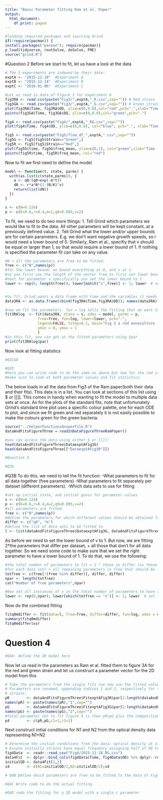 ```yaml
---
title: "Basic Parameter fitting Ram et al. Paper"
output:
  html_document:
    df_print: paged
---
```


```r
#loading required packages and sourcing Grind
if(!require(pacman)) {
install.packages("pacman"); require(pacman)}
p_load(tidyverse, rootSolve, deSolve, FME)
source("grind.R")


```
#Question 2
Before we start to fit, let us have a look at the data

```r
# The 3 experiments are indexed by their date:
exptA <- "2015-11-18"  #Experiment A
exptB <- "2015-12-14"  #Experiment B
exptC <- "2016-01-06"  #Experiment C

#Let us read in data of Figure 3 for experiment A
fig3RA <- read.csv(paste("Fig3/",exptA,"_R.csv",sep="")) # Red strain
fig3GA <- read.csv(paste("Fig3/",exptA,"_G.csv",sep="")) # Green strain
plot(fig3RA$Time, fig3RA$OD, ylim=c(0,0.8),col="red",pch=".",xlab="Time (hr)",ylab="OD", main = "Figure 3 A1 (red) and A2 (green)")
points(fig3GA$Time, fig3GA$OD, ylim=c(0,0.8),col="green",pch=".")

fig4 <- read.csv(paste("Fig4/",exptA,"_RG.csv",sep=""))
plot(fig4$Time, fig4$OD, ylim=c(0,0.8), col="blue", pch=".", xlab="Time (hr)", ylab="Total OD", main = "Figure 4 A")

fig5 <- read.csv(paste("Fig5/flow_df_",exptA,".csv",sep=""))
fig5G <- fig5[fig5$Strain=="Green",]
fig5R <- fig5[fig5$Strain=="Red",]
plot(fig5G$time, fig5G$freq_mean, ylim=c(0,1), col="green",xlab="Time (hr)", ylab="Frequency", main =  "Figure 5 A")
points(fig5R$time, fig5R$freq_mean, col="red")


```


Now to fit we first need to define the model

```r

model <- function(t, state, parms) {
  with(as.list(c(state,parms)), {
    a <- q0/(q0+exp(-m*t))
    dN <- r*a*N*(1-(N/K)^v)
    return(list(dN))  
  }) 
}

s <- c(N=0.124)
p <- c(K=0.6,r=0.4,m=2,q0=0.005,v=2)
```


To fit, we need to do two more things:
1. Tell Grind which parameters we would like to fit to the data. All other parameters will be kept constant, at a previously defined value.
2. Tell Grind what the lower and/or upper bounds are for certain parameters. E.g. we don't want negative growth speeds, so r would need a lower bound of 0. Similarly, Ram et al., specifiy that v should be equal or larger than 1, so that would require a lower bound of 1. If nothing is specified the parameter fit can take on any value.

```r
#N + all the parameters are free to be fitted. 
free <- c("N",names(p))
#for the lower bound, we bound everything at 0, and v at 1.
#so you first use the length of the vector free to first set lower bound for all parameters to zero
#next for parameter v specifically you set the lower bound to 1
lower <- rep(0, length(free)); lower[match("v",free)] <- 1; lower  # set lower bounds


#to fit, Grind wants a data frame with time and the variables it needs to fit. Note how we rename OD to N to be consistent.
data3RA <- as.data.frame(cbind(fig3RA$Time,fig3RA$OD)); names(data3RA) <- c("time","N")

#now we fit the parameters. fun = log tells the fitting that we want to fit the log of the data, not the actual data. The other parameters are self-explanatory. Note that we also start from some initial guess for the parameter values and try to improve the fit from there. For now, we'll just use the parameters from above.
fit3RAlog  <- fit(data3RA, state = s, odes = model, parms = p,
               free=free, fun=log, lower=lower, pch=".",
               legend=FALSE, tstep=0.1, main="Fig 3 a red monoculture (fun=log)",
               ymin = 0, ymax = 1
               )
#in this fit, you can get at the fitted parameters using $par
print(fit3RAlog$par)

```

Now look at fitting statistics
```r
#Q2C&D

```

```r

#Q2D 
#here you can write code to do the same as above but now for the red strain in Fig 3B
#make sure to look at both parameter values and fit statistics


```


The below loads in all the data from Fig3 of the Ram paper(both their data and their fits). This data is in a list. You can look at sections of this list using $ or [[]]. This comes in handy when wanting to fit the model to multiple data sets at once. As for the plots of the standard fits, note that unfortunately Grind's standard time plot uses a specific colour palette, one for each ODE to plot, and since we fit green and red separately it is not easily possible to make the colours green for the green bacteria.

```r
source("../HelperFunctionsAnswerFile.R")
dataAndFitsFigureThree = readInDataFigureThreeRamPaper()

#you can access the data using either $ or [[]]:
head(dataAndFitsFigureThree$DataexptAFig3G)
head(dataAndFitsFigureThree[["DataexptAFig3R"]])

```
```r
#Question 3

#Q3A 
```

#Q3B
To do this, we need to tell the fit function:
-What parameters to fit for all data together (free parameters)
-What parameters to fit separately per dataset (different parameters).
-Which data sets to use for fitting

```r
#set up initial state, and initial guess for parameter values
s <- c(N=0.124)
p <- c(K=0.6,r=0.4,m=2,q0=0.005,v=2)
#all parameters are fitted
free <- c("N",names(p)) 
#define the parameters for which different values should be obtained from different data sets, for all other parameters a single fit value is obtained from the combined data sets
differ <- c("q0", "m")
#define the list of data sets to be fitted to
l <- list(dataAndFitsFigureThree$DataexptAFig3G, dataAndFitsFigureThree$DataexptAFig3R)
```

As before we need to set the lower bound of v to 1. But now, we are fitting 2*the parameters that differ per dataset, + all those that don't for all data together. So we need some code to make sure that we set the right parameter to have a lower bound of 1. To do that, we use the following:

```r
#the total number of parameters to fit = 2 * those in differ (as these need to be fitted twice, once
#for each data set) + all remaining parameters in free that should be fitted combined for the two datasets
totfree <- c(free[!(free %in% differ)], differ, differ)
npar <- length(totfree)
cat("Number of free parameters",npar)

#Now set all instances of v in the total number of parameters to have a lower bound of1, and all the other lower bounds to 0
lower <- rep(0,npar); lower[which(totfree == "v")] <- 1; lower  # set lower bounds
```

Now do the combined fitting

```r
fitq0mdiffer <- fit(data=l, free=free, differ=differ, fun=log, odes = model, state = s, parms = p, lower=lower, pch=".",legend=FALSE, tstep=0.1,  main="Red from A and B, q0 andd m differing", add=TRUE, ymin = 0, ymax = 1)
summary(fitq0mdiffer)
fitq0mdiffer$ssr

```

# Question 4

```r
#Q4A: define the 2D model here


```
Now let us read in the parameters as Ram et al. fitted them to figure 3A for the red and green strain
and let us construct a parameter vector for the 2D model from this

```r
# Take the parameters from the single fits (we now use the fitted values obtained in the paper). 
# Parameters are renamed, appending indices 1 and 2, respectively for the red (R) and green (G)
# strains.
pR        <- dataAndFitsFigureThree$FitexptAFig3R$par[2:length(dataAndFitsFigureThree$FitexptAFig3R$par)]
names(pR) <- paste(names(pR),"1",sep="")
pG        <- dataAndFitsFigureThree$FitexptAFig3G$par[2:length(dataAndFitsFigureThree$FitexptAFig3G$par)]
names(pG) <- paste(names(pG),"2",sep="")
#total parameter set to fit figure 4 is then pR+pG plus the competition parameters
p4        <- c(pR,pG,c1=1,c2=1)
```
Next construct initial conditions for N1 and N2 from the optical density data representing N1+N2

```r
# Determine the initial conditions from the data: optical density at start
# Assyne initially strains have equal frequency assigning half of OD to each.
fig4Data  <- readr::read_csv("Fig4/2015-11-18_RG.csv")
data4Fit  <- dplyr::bind_cols(fig4Data$Time, fig4Data$OD) %>% dplyr::rename(time = ...1, OD = ...2) %>% as.data.frame()
initialOD <- data4Fit[1,2]
s4        <- c(N1=initialOD/2,N2=initialOD/2);s4
```


```r
# Q4B Define which parameters are free to be fitted to the data of Fig4

```


```r
#Q4C Write code to do the actual fitting


```


```r
#Q4D redo the fitting for a 2D model with a single c parameter


```

